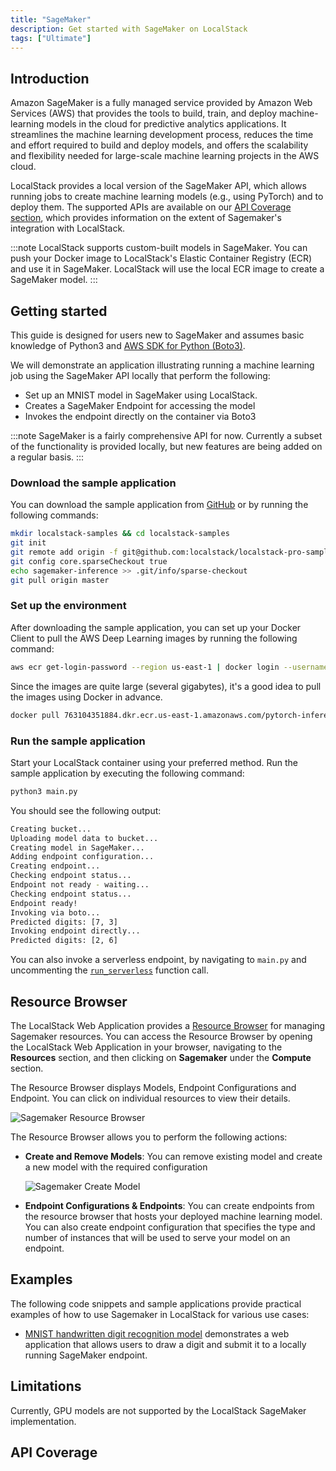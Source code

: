 ```yaml
---
title: "SageMaker"
description: Get started with SageMaker on LocalStack
tags: ["Ultimate"]
---
```



## Introduction

Amazon SageMaker is a fully managed service provided by Amazon Web Services (AWS) that provides the tools to build, train, and deploy machine-learning models in the cloud for predictive analytics applications.
It streamlines the machine learning development process, reduces the time and effort required to build and deploy models, and offers the scalability and flexibility needed for large-scale machine learning projects in the AWS cloud.

LocalStack provides a local version of the SageMaker API, which allows running jobs to create machine learning models (e.g., using PyTorch) and to deploy them.
The supported APIs are available on our [API Coverage section](#api-coverage), which provides information on the extent of Sagemaker's integration with LocalStack.

:::note
LocalStack supports custom-built models in SageMaker.
You can push your Docker image to LocalStack's Elastic Container Registry (ECR) and use it in SageMaker.
LocalStack will use the local ECR image to create a SageMaker model.
:::

## Getting started

This guide is designed for users new to SageMaker and assumes basic knowledge of Python3 and [AWS SDK for Python (Boto3)](https://aws.amazon.com/sdk-for-python/).

We will demonstrate an application illustrating running a machine learning job using the SageMaker API locally that perform the following:

- Set up an MNIST model in SageMaker using LocalStack.
- Creates a SageMaker Endpoint for accessing the model
- Invokes the endpoint directly on the container via Boto3

:::note
SageMaker is a fairly comprehensive API for now.
Currently a subset of the functionality is provided locally, but new features are being added on a regular basis.
:::

### Download the sample application

You can download the sample application from [GitHub](https://github.com/localstack/localstack-pro-samples/tree/master/sagemaker-inference) or by running the following commands:

```bash
mkdir localstack-samples && cd localstack-samples
git init
git remote add origin -f git@github.com:localstack/localstack-pro-samples.git
git config core.sparseCheckout true
echo sagemaker-inference >> .git/info/sparse-checkout
git pull origin master
```

### Set up the environment

After downloading the sample application, you can set up your Docker Client to pull the AWS Deep Learning images by running the following command:

```bash
aws ecr get-login-password --region us-east-1 | docker login --username AWS --password-stdin 763104351884.dkr.ecr.us-east-1.amazonaws.com
```

Since the images are quite large (several gigabytes), it's a good idea to pull the images using Docker in advance.

```bash
docker pull 763104351884.dkr.ecr.us-east-1.amazonaws.com/pytorch-inference:1.5.0-cpu-py3
```

### Run the sample application

Start your LocalStack container using your preferred method.
Run the sample application by executing the following command:

```bash
python3 main.py
```

You should see the following output:

```bash
Creating bucket...
Uploading model data to bucket...
Creating model in SageMaker...
Adding endpoint configuration...
Creating endpoint...
Checking endpoint status...
Endpoint not ready - waiting...
Checking endpoint status...
Endpoint ready!
Invoking via boto...
Predicted digits: [7, 3]
Invoking endpoint directly...
Predicted digits: [2, 6]
```

You can also invoke a serverless endpoint, by navigating to `main.py` and uncommenting the [`run_serverless`](https://github.com/localstack/localstack-pro-samples/blob/cca7a59e0b2b46a18a3db226c31d44401b68447e/sagemaker-inference/main.py#L134) function call.

## Resource Browser

The LocalStack Web Application provides a [Resource Browser](/aws/capabilities/web-app/resource-browser) for managing Sagemaker resources.
You can access the Resource Browser by opening the LocalStack Web Application in your browser, navigating to the **Resources** section, and then clicking on **Sagemaker** under the **Compute** section.

The Resource Browser displays Models, Endpoint Configurations and Endpoint.
You can click on individual resources to view their details.

![Sagemaker Resource Browser](/images/aws/sagemaker-resource-browser.png)

The Resource Browser allows you to perform the following actions:

- **Create and Remove Models**: You can remove existing model and create a new model with the required configuration

  ![Sagemaker Create Model](/images/aws/sagemaker-create-model.png)

- **Endpoint Configurations & Endpoints**: You can create endpoints from the resource browser that hosts your deployed machine learning model.
  You can also create endpoint configuration that specifies the type and number of instances that will be used to serve your model on an endpoint.

## Examples

The following code snippets and sample applications provide practical examples of how to use Sagemaker in LocalStack for various use cases:

- [MNIST handwritten digit recognition model](https://github.com/localstack-samples/sample-mnist-digit-recognition-sagemaker) demonstrates a web application that allows users to draw a digit and submit it to a locally running SageMaker endpoint.

## Limitations

Currently, GPU models are not supported by the LocalStack SageMaker implementation.

## API Coverage

<FeatureCoverage service="sagemaker" client:load />

